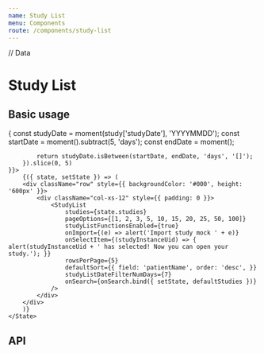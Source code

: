 ```yaml
---
name: Study List
menu: Components
route: /components/study-list
---
```


// Data


# Study List


## Basic usage

<Playground>
    <State initial={{
        searchData: {},
        studies: defaultStudies.filter(study => {
            const studyDate = moment(study['studyDate'], 'YYYYMMDD');
            const startDate = moment().subtract(5, 'days');
            const endDate = moment();

            return studyDate.isBetween(startDate, endDate, 'days', '[]');
        }).slice(0, 5)
    }}>
        {({ state, setState }) => (
        <div className="row" style={{ backgroundColor: '#000', height: '600px' }}>
            <div className="col-xs-12" style={{ padding: 0 }}>
                <StudyList
                    studies={state.studies}
                    pageOptions={[1, 2, 3, 5, 10, 15, 20, 25, 50, 100]}
                    studyListFunctionsEnabled={true}
                    onImport={(e) => alert('Import study mock ' + e)}
                    onSelectItem={(studyInstanceUid) => { alert(studyInstanceUid + ' has selected! Now you can open your study.'); }}
                    rowsPerPage={5}
                    defaultSort={{ field: 'patientName', order: 'desc', }}
                    studyListDateFilterNumDays={7}
                    onSearch={onSearch.bind({ setState, defaultStudies })}
                />
            </div>
        </div>
        )}
    </State>
</Playground>

## API

<Props of={StudyList} />